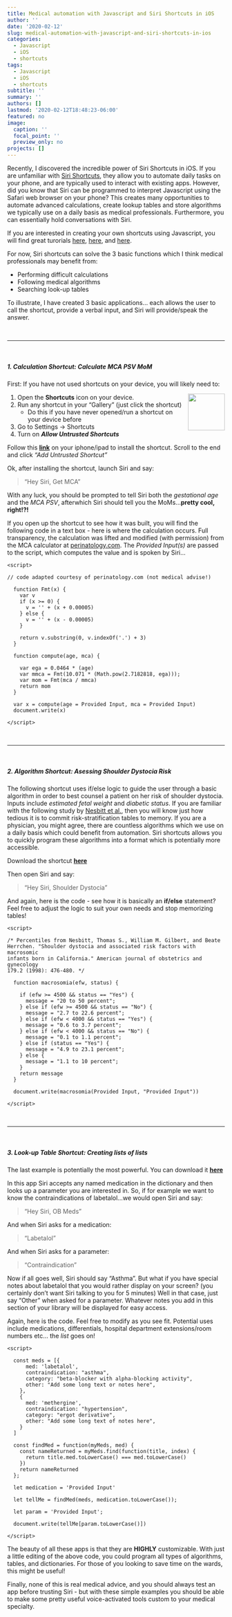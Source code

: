 ```yaml
---
title: Medical automation with Javascript and Siri Shortcuts in iOS
author: ''
date: '2020-02-12'
slug: medical-automation-with-javascript-and-siri-shortcuts-in-ios
categories:
  - Javascript
  - iOS
  - shortcuts
tags:
  - Javascript
  - iOS
  - shortcuts
subtitle: ''
summary: ''
authors: []
lastmod: '2020-02-12T18:48:23-06:00'
featured: no
image:
  caption: ''
  focal_point: ''
  preview_only: no
projects: []
---
```


Recently, I discovered the incredible power of Siri Shortcuts in iOS. If you are unfamiliar with [Siri Shortcuts](https://support.apple.com/guide/shortcuts/welcome/ios), they allow you to automate daily tasks on your phone, and are typically used to interact with existing apps. However, did you know that Siri can be programmed to interpret Javascript using the Safari web browser on your phone? This creates many opportunities to automate advanced calculations, create lookup tables and store algorithms we typically use on a daily basis as medical professionals. Furthermore, you can essentially hold conversations with Siri.  

If you are interested in creating your own shortcuts using Javascript, you will find great turorials [here](https://medium.com/@chrishutchinson/hacking-around-with-javascript-and-shortcuts-in-ios-12-95f8d7190777), [here](https://support.apple.com/guide/shortcuts/use-the-run-javascript-on-webpage-action-apdb71a01d93/ios), and [here](https://medium.com/better-programming/writing-siri-shortcuts-in-javascript-scriptable-5169f9aeb29b).  

For now, Siri shortcuts can solve the 3 basic functions which I think medical professionals may benefit from:   

* Performing difficult calculations  
* Following medical algorithms  
* Searching look-up tables

To illustrate, I have created 3 basic applications... each allows the user to call the shortcut, provide a verbal input, and Siri will provide/speak the answer.   

&nbsp;

***  
&nbsp;  


##### 1. Calculation Shortcut: Calculate MCA PSV MoM  

First: If you have not used shortcuts on your device, you will likely need to:  

<img src = "/post/2020-02-04-medical-automation-with-ios-shortcuts-and-javascript_files/shortcut.png" width = 85 align = "right" />

1. Open the **Shortcuts** icon on your device.
2. Run any shortcut in your "Gallery" (just click the shortcut)
    + Do this if you have never opened/run a shortcut on your device before
3. Go to Settings -> Shortcuts
4. Turn on _**Allow Untrusted Shortcuts**_  

Follow this **[link](https://www.icloud.com/shortcuts/92a498a3593c44949a8a497a8cb9ed93)** on your iphone/ipad to install the shortcut. Scroll to the end and click _"Add Untrusted Shortcut"_

Ok, after installing the shortcut, launch Siri and say:  

> "Hey Siri, Get MCA"  

With any luck, you should be prompted to tell Siri both the *gestational age* and the *MCA PSV*, afterwhich Siri should tell you the MoMs...**pretty cool, right!?!**  

If you open up the shortcut to see how it was built, you will find the following code in a text box - here is where the calculation occurs. Full transparency, the calculation was lifted and modified (with permission) from the MCA calculator at [perinatology.com](http://perinatology.com/calculators/MCA.htm). The *Provided Input(s)* are passed to the script, which computes the value and is spoken by Siri...

```
<script>

// code adapted courtesy of perinatology.com (not medical advise!)

  function Fmt(x) {
    var v
    if (x >= 0) {
      v = '' + (x + 0.00005)
    } else {
      v = '' + (x - 0.00005)
    }

    return v.substring(0, v.indexOf('.') + 3)
  }

  function compute(age, mca) {

    var ega = 0.0464 * (age)
    var mmca = Fmt(10.071 * (Math.pow(2.7182818, ega)));
    var mom = Fmt(mca / mmca)
    return mom
  }

  var x = compute(age = Provided Input, mca = Provided Input)
  document.write(x)

</script>
```   

&nbsp;

***  
&nbsp;  


##### 2. Algorithm Shortcut: Asessing Shoulder Dystocia Risk  

The following shortcut uses if/else logic to guide the user through a basic algorithm in order to best counsel a patient on her risk of shoulder dystocia. Inputs include *estimated fetal weight* and *diabetic status*. If you are familiar with the following study by [Nesbitt et al.](https://www.sciencedirect.com/science/article/abs/pii/S0002937898703825), then you will know just how tedious it is to commit risk-stratification tables to memory. If you are a physician, you might agree, there are countless algorithms which we use on a daily basis which could benefit from automation. Siri shortcuts allows you to quickly program these algorithms into a format which is potentially more accessible.  

Download the shortcut **[here](https://www.icloud.com/shortcuts/64f91950bc3b4184a066c1052f512924)** 

Then open Siri and say:   

> "Hey Siri, Shoulder Dystocia"  

And again, here is the code - see how it is basically an **if/else** statement? Feel free to adjust the logic to suit your own needs and stop memorizing tables!

``` 
<script>

/* Percentiles from Nesbitt, Thomas S., William M. Gilbert, and Beate
Herrchen. "Shoulder dystocia and associated risk factors with macrosomic
infants born in California." American journal of obstetrics and gynecology
179.2 (1998): 476-480. */

  function macrosomia(efw, status) {

    if (efw >= 4500 && status == "Yes") {
      message = "20 to 50 percent";
    } else if (efw >= 4500 && status == "No") {
      message = "2.7 to 22.6 percent";
    } else if (efw < 4000 && status == "Yes") {
      message = "0.6 to 3.7 percent";
    } else if (efw < 4000 && status == "No") {
      message = "0.1 to 1.1 percent";
    } else if (status == "Yes") {
      message = "4.9 to 23.1 percent";
    } else {
      message = "1.1 to 10 percent";
    }
    return message
  }

  document.write(macrosomia(Provided Input, "Provided Input"))

</script>

```   

&nbsp;

***  
&nbsp;  


##### 3. Look-up Table Shortcut: Creating lists of lists

The last example is potentially the most powerful. You can download it **[here](https://www.icloud.com/shortcuts/0bdf4c951cd040ca8dc64c004c3faf47)**  

In this app Siri accepts any named medication in the dictionary and then looks up a parameter you are interested in. So, if for example we want to know the contraindications of labetalol...we would open Siri and say:  

> "Hey Siri, OB Meds"  

And when Siri asks for a medication:  

> "Labetalol"  

And when Siri asks for a parameter:  

> "Contraindication"  

Now if all goes well, Siri should say "Asthma". But what if you have special notes about labetalol that you would rather display on your screen? (you certainly don't want Siri talking to you for 5 minutes) Well in that case, just say "Other" when asked for a parameter. Whatever notes you add in this section of your library will be displayed for easy access.

Again, here is the code. Feel free to modify as you see fit. Potential uses include medications, differentials, hospital department extensions/room numbers etc... the _list_ goes on!

```
<script>

  const meds = [{
      med: 'labetalol',
      contraindication: "asthma",
      category: "beta-blocker with alpha-blocking activity",
      other: "Add some long text or notes here",
    },
    {
      med: 'methergine',
      contraindication: "hypertension",
      category: "ergot derivative",
      other: "Add some long text of notes here",
    }
  ]

  const findMed = function(myMeds, med) {
    const nameReturned = myMeds.find(function(title, index) {
      return title.med.toLowerCase() === med.toLowerCase()
    })
    return nameReturned
  };

  let medication = 'Provided Input'

  let tellMe = findMed(meds, medication.toLowerCase());

  let param = 'Provided Input';

  document.write(tellMe[param.toLowerCase()])

</script>

```

The beauty of all these apps is that they are **HIGHLY** customizable. With just a little editing of the above code, you could program all types of algorithms, tables, and dictionaries. For those of you looking to save time on the wards, this might be useful!  

Finally, none of this is real medical advice, and you should always test an app before trusting Siri - but with these simple examples you should be able to make some pretty useful voice-activated tools custom to your medical specialty.  

